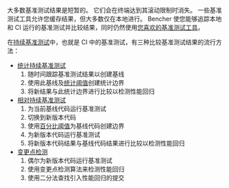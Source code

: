 大多数基准测试结果是短暂的。
它们会在终端达到其滚动限制时消失。
一些基准测试工具允许您缓存结果，但大多数仅在本地进行。
Bencher 使您能够追踪本地和 CI 运行的基准测试并比较结果，同时仍然使用[您喜欢的基准测试工具][adapters]。

在[持续基准测试][continuous benchmarking]中，也就是 CI 中的基准测试，有三种比较基准测试结果的流行方法：

- [统计持续基准测试][statistical continuous benchmarking]
  1. 随时间跟踪基准测试结果以创建基线
  2. 使用此基线及[统计阈值][thresholds]创建统计边界
  3. 将新结果与此统计边界进行比较以检测性能回归
- [相对持续基准测试][relative continuous benchmarking]
  1. 为当前基线代码运行基准测试
  2. 切换到新版本代码
  3. 使用[百分比阈值][percentage thresholds]为基线代码创建边界
  4. 为新版本代码运行基准测试
  5. 将新版本代码结果与基线代码结果进行比较以检测性能回归
- [变更点检测][change point detection]
  1. 偶尔为新版本代码运行基准测试
  2. 使用变更点检测算法来检测性能回归
  3. 使用二分法查找引入性能回归的提交

[adapters]: /zh/docs/explanation/adapters/
[continuous benchmarking]: /zh/docs/explanation/continuous-benchmarking/
[thresholds]: /zh/docs/explanation/thresholds/
[percentage thresholds]: /zh/docs/explanation/thresholds/#percentage-thresholds

[statistical continuous benchmarking]: #statistical-continuous-benchmarking
[relative continuous benchmarking]: #relative-continuous-benchmarking
[change point detection]: #change-point-detection
